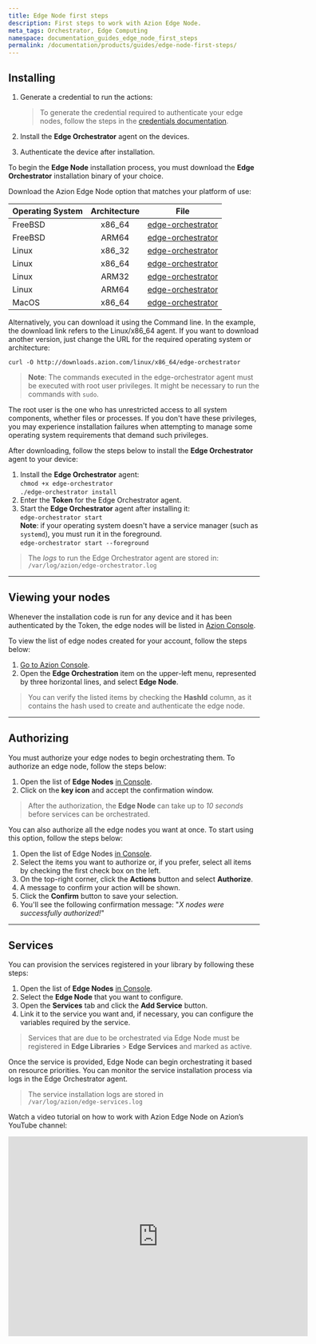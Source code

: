 ```yaml
---
title: Edge Node first steps
description: First steps to work with Azion Edge Node.
meta_tags: Orchestrator, Edge Computing
namespace: documentation_guides_edge_node_first_steps
permalink: /documentation/products/guides/edge-node-first-steps/
---
```


## Installing

1. Generate a credential to run the actions:

   > To generate the credential required to authenticate your edge nodes, follow the steps in the [credentials documentation](/en/documentation/products/deploy/credentials/).
2. Install the **Edge Orchestrator** agent on the devices.
3. Authenticate the device after installation.

To begin the **Edge Node** installation process, you must download the **Edge Orchestrator** installation binary of your choice.

Download the Azion Edge Node option that matches your platform of use:

| Operating System | Architecture | File                                                         |
| :--------------- | :----------: | ------------------------------------------------------------ |
| FreeBSD          |    x86_64    | [edge-orchestrator](https://downloads.azion.com/freebsd/x86_64/edge-orchestrator) |
| FreeBSD          |    ARM64     | [edge-orchestrator](https://downloads.azion.com/freebsd/arm64/edge-orchestrator) |
| Linux            |    x86_32    | [edge-orchestrator](https://downloads.azion.com/linux/x86_32/edge-orchestrator) |
| Linux            |    x86_64    | [edge-orchestrator](https://downloads.azion.com/linux/x86_64/edge-orchestrator) |
| Linux            |    ARM32     | [edge-orchestrator](https://downloads.azion.com/linux/arm32/edge-orchestrator) |
| Linux            |    ARM64     | [edge-orchestrator](https://downloads.azion.com/linux/arm64/edge-orchestrator) |
| MacOS            |    x86_64    | [edge-orchestrator](https://downloads.azion.com/darwin/x86_64/edge-orchestrator) |

Alternatively, you can download it using the Command line. In the example, the download link refers to the Linux/x86_64 agent. If you want to download another version, just change the URL for the required operating system or architecture:

`curl -O http://downloads.azion.com/linux/x86_64/edge-orchestrator`

> **Note**: The commands executed in the edge-orchestrator agent must be executed with root user privileges. It might be necessary to run the commands with `sudo`.

The root user is the one who has unrestricted access to all system components, whether files or processes. If you don't have these privileges, you may experience installation failures when attempting to manage some operating system requirements that demand such privileges.

After downloading, follow the steps below to install the **Edge Orchestrator** agent to your device:

1. Install the **Edge Orchestrator** agent:<br />
   `chmod +x edge-orchestrator`<br />
   `./edge-orchestrator install`
2. Enter the **Token** for the Edge Orchestrator agent.
3. Start the **Edge Orchestrator** agent after installing it:<br />
   `edge-orchestrator start`<br />
   **Note**: if your operating system doesn't have a service manager (such as `systemd`), you must run it in the foreground.<br />
   `edge-orchestrator start --foreground`

> The *logs* to run the Edge Orchestrator agent are stored in: <br />`/var/log/azion/edge-orchestrator.log`

---

## Viewing your nodes

Whenever the installation code is run for any device and it has been authenticated by the Token, the edge nodes will be listed in [Azion Console](https://console.azion.com/).

To view the list of edge nodes created for your account, follow the steps below:

1. [Go to Azion Console](https://console.azion.com/).
2. Open the **Edge Orchestration** item on the upper-left menu, represented by three horizontal lines, and select **Edge Node**.

> You can verify the listed items by checking the **HashId** column, as it contains the hash used to create and authenticate the edge node.

---

## Authorizing 

You must authorize your edge nodes to begin orchestrating them. To authorize an edge node, follow the steps below:

1. Open the list of **Edge Nodes** [in Console](https://console.azion.com/).
2. Click on the  **key icon** and accept the confirmation window.

> After the authorization, the **Edge Node** can take up to *10 seconds* before services can be orchestrated.

You can also authorize all the edge nodes you want at once. To start using this option, follow the steps below:

1. Open the list of Edge Nodes [in Console](https://console.azion.com/).
2. Select the items you want to authorize or, if you prefer, select all items by checking the first check box on the left.
3. On the top-right corner, click the **Actions** button and select **Authorize**.
4. A message to confirm your action will be shown.
5. Click the **Confirm** button to save your selection.
6. You'll see the following confirmation message: "*X nodes were successfully authorized!*"

---

## Services

You can provision the services registered in your library by following these steps:

1. Open the list of **Edge Nodes** [in Console](https://console.azion.com/).
2. Select the **Edge Node** that you want to configure.
3. Open the **Services** tab and click the **Add Service** button.
4. Link it to the service you want and, if necessary, you can configure the variables required by the service.

> Services that are due to be orchestrated via Edge Node must be registered in **Edge Libraries** > **Edge Services** and marked as active.

Once the service is provided, Edge Node can begin orchestrating it based on resource priorities. You can monitor the service installation process via logs in the Edge Orchestrator agent.

> The service installation logs are stored in <br/>`/var/log/azion/edge-services.log`


Watch a video tutorial on how to work with Azion Edge Node on Azion’s YouTube channel:

<iframe
   src="https://www.youtube.com/embed/Lwcai2ifkIk"
   title="First steps to work with Azion Edge Node"
   loading="lazy"
   width="600"
   height="400"
   frameborder="0"
   allow="accelerometer; autoplay; clipboard-write; encrypted-media; gyroscope; picture-in-picture; web-share"
   allowfullscreen></iframe>


